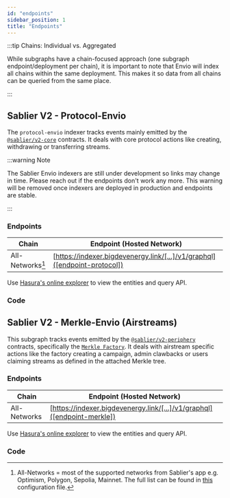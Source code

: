 ```yaml
---
id: "endpoints"
sidebar_position: 1
title: "Endpoints"
---
```



:::tip Chains: Individual vs. Aggregated

While subgraphs have a chain-focused approach (one subgraph endpoint/deployment per chain), it is important to note that
Envio will index all chains within the same deployment. This makes it so data from all chains can be queried from the
same place.

:::

## Sablier V2 - Protocol-Envio

The `protocol-envio` indexer tracks events mainly emitted by the
[`@sablier/v2-core`](/contracts/v2/reference/overview#core) contracts. It deals with core protocol actions like
creating, withdrawing or transferring streams.

:::warning Note

The Sablier Envio indexers are still under development so links may change in time. Please reach out if the endpoints
don't work any more. This warning will be removed once indexers are deployed in production and endpoints are stable.

:::

### Endpoints

| Chain            | Endpoint (Hosted Network)                                                 |
| ---------------- | ------------------------------------------------------------------------- |
| All-Networks[^1] | [https://indexer.bigdevenergy.link/[...]/v1/graphql]([endpoint-protocol]) |

Use [Hasura's online explorer](https://cloud.hasura.io/public/graphiql?) to view the entities and query API.

### Code

<LinkPreview
  href="https://github.com/sablier-labs/v2-subgraphs/tree/main/apps/protocol-envio"
  icon="github"
  subtitle="Github - sablier-labs/v2-subgraphs"
  title="Sablier V2 protocol subgraph (Envio)"
/>

## Sablier V2 - Merkle-Envio (Airstreams)

This subgraph tracks events emitted by the [`@sablier/v2-periphery`](/contracts/v2/reference/overview#periphery)
contracts, specifically the
[`Merkle Factory`](/contracts/v2/reference/periphery/contract.SablierV2MerkleStreamerFactory). It deals with airstream
specific actions like the factory creating a campaign, admin clawbacks or users claiming streams as defined in the
attached Merkle tree.

[endpoint-protocol]: https://indexer.bigdevenergy.link/be2052e/v1/graphql

### Endpoints

| Chain        | Endpoint (Hosted Network)                                               |
| ------------ | ----------------------------------------------------------------------- |
| All-Networks | [https://indexer.bigdevenergy.link/[...]/v1/graphql]([endpoint-merkle]) |

Use [Hasura's online explorer](https://cloud.hasura.io/public/graphiql?) to view the entities and query API.

[endpoint-merkle]: https://indexer.bigdevenergy.link/61cf6be/v1/graphql

### Code

<LinkPreview
  href="https://github.com/sablier-labs/v2-subgraphs/tree/main/apps/protocol"
  icon="github"
  subtitle="Github - sablier-labs/v2-subgraphs"
  title="Sablier V2 protocol subgraph (The Graph)"
/>

[^1]:
    All-Networks = most of the supported networks from Sablier's app e.g. Optimism, Polygon, Sepolia, Mainnet. The full
    list can be found in
    [this](https://github.com/sablier-labs/v2-subgraphs/blob/main/apps/protocol-envio/src/constants/chains/index.ts)
    configuration file.
